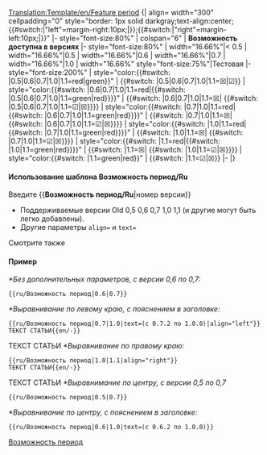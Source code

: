 <noinclude>[[Translation:Template/en/Feature period]]</noinclude><noinclude>
</noinclude><includeonly>{| align={{{align|"center"}}} width="300" cellpadding="0" style="border: 1px solid darkgray;text-align:center;{{#switch:{{{align|}}}|"left"=margin-right:10px;|}};{{#switch:{{{align|}}}|"right"=margin-left:10px;|}}"
|- style="font-size:80%"
| colspan="6" | '''Возможность доступна в версиях''' <span style="color:green">{{{text|}}}</span>
|- style="font-size:80%"
| width="16.66%"|< 0.5
| width="16.66%"|0.5
| width="16.66%"|0.6
| width="16.66%"|0.7
| width="16.66%"|1.0
| width="16.66%" style="font-size:75%"|Тестовая
|- style="font-size:200%"
| style="color:{{#switch: {{{1|}}}|0.5|0.6|0.7|1.0|1.1=red|green}}"<!---------------------------------------------- <0.5--
--> | {{#switch: {{{1|}}}|0.5|0.6|0.7|1.0|1.1=&#9746;|&#9745;}}
| style="color:{{#switch: {{{1|}}}|0.6|0.7|1.0|1.1=red|{{#switch: {{{2|}}}|0.5|0.6|0.7|1.0|1.1=green|red}}}}"<!----- 0.5--
--> | {{#switch: {{{1|}}}|0.6|0.7|1.0|1.1=&#9746;|<!--
-->{{#switch: {{{2|}}}|0.5|0.6|0.7|1.0|1.1=&#9745;|&#9746;}}}}
| style="color:{{#switch: {{{1|}}}|0.7|1.0|1.1=red|{{#switch: {{{2|}}}|0.6|0.7|1.0|1.1=green|red}}}}"<!------------- 0.6--
--> | {{#switch: {{{1|}}}|0.7|1.0|1.1=&#9746;|{{#switch: {{{2|}}}|0.6|0.7|1.0|1.1=&#9745;|&#9746;}}}}
| style="color:{{#switch: {{{1|}}}|1.0|1.1=red|{{#switch: {{{2|}}}|0.7|1.0|1.1=green|red}}}}"<!--------------------- 0.7--
--> | {{#switch: {{{1|}}}|1.0|1.1=&#9746;|<!--
-->{{#switch: {{{2|}}}|0.7|1.0|1.1=&#9745;|&#9746;}}}}
| style="color:{{#switch: {{{1|}}}|1.1=red|{{#switch: {{{2|}}}|1.0|1.1=green|red}}}}"<!----------------------------- 1.0--
--> | {{#switch: {{{1|}}}|1.1=&#9746;|<!--
-->{{#switch: {{{2|}}}|1.0|1.1=&#9745;|&#9746;}}}}
| style="color:{{#switch: {{{2|}}}|1.1=green|red}}"<!---------------------------------------------------------Тестовая--
--> | <!--
-->{{#switch: {{{2|}}}|1.1=&#9745;|&#9746;}}
|-
|}</includeonly><noinclude>

====Использование шаблона Возможность период/Ru====
Введите <nowiki>{{</nowiki>'''Возможность период/Ru'''<nowiki>|номер версии}}</nowiki>
*Поддерживаемые версии Old 0,5 0,6 0,7 1,0 1,1 (и другие могут быть легко добавлены).
*Другие параметры <code>align=</code> и <code>text=</code>
Смотрите также {{en/S|ru/Возможность}}

====Пример====
''*Без дополнительных параметров, с версии 0,6 по 0,7:''
<pre>{{ru/Возможность период|0.6|0.7}}</pre>
{{ru/Возможность период|0.6|0.7}}
''*Выравнивание по левому краю, с пояснением в заголовке:''
<pre>{{ru/Возможность период|0.7|1.0|text=(с 0.7.2 по 1.0.0)|align="left"}}
ТЕКСТ СТАТЬИ{{en/-}}</pre>
{{ru/Возможность период|0.7|1.0|text=(с 0.7.2 по 1.0.0)|align="left"}}
ТЕКСТ СТАТЬИ{{en/-}}
''*Выравнивание по правому краю:''
<pre>{{ru/Возможность период|1.0|1.1|align="right"}}
ТЕКСТ СТАТЬИ{{en/-}}</pre>
{{ru/Возможность период|1.0|1.1|align="right"}}
ТЕКСТ СТАТЬИ{{en/-}}
''*Выравнимание по центру, с версии 0,5 по 0,7''
<pre>{{ru/Возможность период|0.5|0.7}}</pre>
{{ru/Возможность период|0.5|0.7}}
''*Выравнивание по центру, с пояснением в заголовке:''
<pre>{{ru/Возможность период|0.6|1.0|text=(с 0.6.2 по 1.0.0)}}</pre>
{{ru/Возможность период|0.6|1.0|text=(с 0.6.2 по 1.0.0)}}

[[Category:ru/Шаблоны|Возможность период]]
</noinclude>